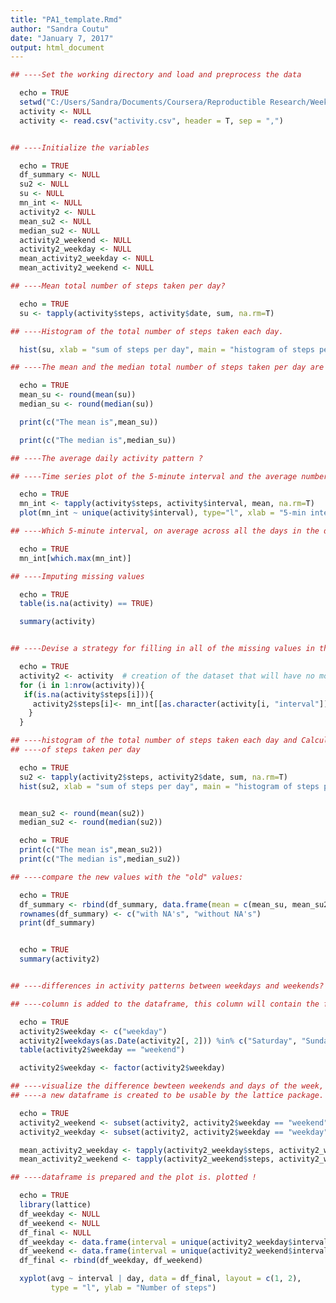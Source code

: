 ---
title: "PA1_template.Rmd"
author: "Sandra Coutu"
date: "January 7, 2017"
output: html_document
---



```{r}
## ----Set the working directory and load and preprocess the data

  echo = TRUE
  setwd("C:/Users/Sandra/Documents/Coursera/Reproductible Research/Week2 Assignment") 
  activity <- NULL
  activity <- read.csv("activity.csv", header = T, sep = ",")


## ----Initialize the variables

  echo = TRUE
  df_summary <- NULL
  su2 <- NULL
  su <- NULL
  mn_int <- NULL
  activity2 <- NULL
  mean_su2 <- NULL
  median_su2 <- NULL
  activity2_weekend <- NULL
  activity2_weekday <- NULL
  mean_activity2_weekday <- NULL
  mean_activity2_weekend <- NULL

## ----Mean total number of steps taken per day?

  echo = TRUE
  su <- tapply(activity$steps, activity$date, sum, na.rm=T)

## ----Histogram of the total number of steps taken each day.

  hist(su, xlab = "sum of steps per day", main = "histogram of steps per day")

## ----The mean and the median total number of steps taken per day are reported :

  echo = TRUE
  mean_su <- round(mean(su))
  median_su <- round(median(su))

  print(c("The mean is",mean_su))

  print(c("The median is",median_su))

## ----The average daily activity pattern ?

## ----Time series plot of the 5-minute interval and the average number of steps taken (averaged across all days)

  echo = TRUE
  mn_int <- tapply(activity$steps, activity$interval, mean, na.rm=T)
  plot(mn_int ~ unique(activity$interval), type="l", xlab = "5-min interval")

## ----Which 5-minute interval, on average across all the days in the dataset, contains the maximum number of steps?

  echo = TRUE
  mn_int[which.max(mn_int)]

## ----Imputing missing values

  echo = TRUE
  table(is.na(activity) == TRUE)

  summary(activity)


## ----Devise a strategy for filling in all of the missing values in the dataset

  echo = TRUE
  activity2 <- activity  # creation of the dataset that will have no more NAs
  for (i in 1:nrow(activity)){
   if(is.na(activity$steps[i])){
     activity2$steps[i]<- mn_int[[as.character(activity[i, "interval"])]]
    }
  }

## ----histogram of the total number of steps taken each day and Calculate and report the mean and median total number 
## ----of steps taken per day

  echo = TRUE
  su2 <- tapply(activity2$steps, activity2$date, sum, na.rm=T)
  hist(su2, xlab = "sum of steps per day", main = "histogram of steps per day")


  mean_su2 <- round(mean(su2))
  median_su2 <- round(median(su2))

  echo = TRUE
  print(c("The mean is",mean_su2))
  print(c("The median is",median_su2))

## ----compare the new values with the "old" values:

  echo = TRUE
  df_summary <- rbind(df_summary, data.frame(mean = c(mean_su, mean_su2), median = c(median_su, median_su2)))
  rownames(df_summary) <- c("with NA's", "without NA's")
  print(df_summary)


  echo = TRUE
  summary(activity2)


## ----differences in activity patterns between weekdays and weekends?

## ----column is added to the dataframe, this column will contain the factor "weekday days"" or "weekend days".

  echo = TRUE
  activity2$weekday <- c("weekday")
  activity2[weekdays(as.Date(activity2[, 2])) %in% c("Saturday", "Sunday", "samedi", "dimanche", "saturday", "sunday", "Samedi", "Dimanche"), ][4] <- c("weekend")
  table(activity2$weekday == "weekend")

  activity2$weekday <- factor(activity2$weekday)

## ----visualize the difference bewteen weekends and days of the week, 
## ----a new dataframe is created to be usable by the lattice package. First, the data are calculated

  echo = TRUE
  activity2_weekend <- subset(activity2, activity2$weekday == "weekend")
  activity2_weekday <- subset(activity2, activity2$weekday == "weekday")

  mean_activity2_weekday <- tapply(activity2_weekday$steps, activity2_weekday$interval, mean)
  mean_activity2_weekend <- tapply(activity2_weekend$steps, activity2_weekend$interval, mean)

## ----dataframe is prepared and the plot is. plotted !

  echo = TRUE
  library(lattice)
  df_weekday <- NULL
  df_weekend <- NULL
  df_final <- NULL
  df_weekday <- data.frame(interval = unique(activity2_weekday$interval), avg = as.numeric(mean_activity2_weekday), day = rep("weekday", length(mean_activity2_weekday)))
  df_weekend <- data.frame(interval = unique(activity2_weekend$interval), avg = as.numeric(mean_activity2_weekend), day = rep("weekend", length(mean_activity2_weekend)))
  df_final <- rbind(df_weekday, df_weekend)

  xyplot(avg ~ interval | day, data = df_final, layout = c(1, 2), 
         type = "l", ylab = "Number of steps")



```


